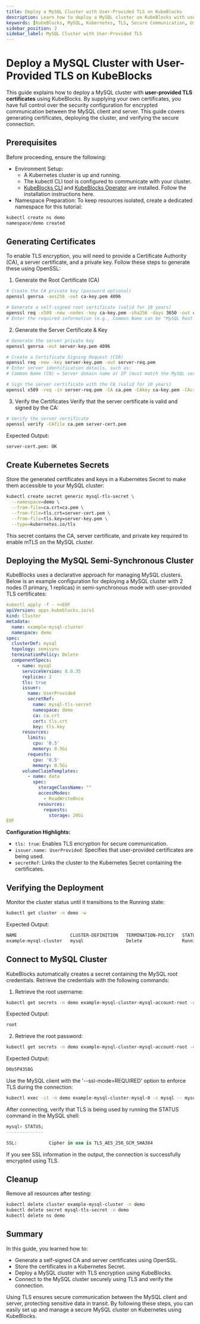 ```yaml
---
title: Deploy a MySQL Cluster with User-Provided TLS on KubeBlocks
description: Learn how to deploy a MySQL cluster on KubeBlocks with user-provided TLS certificates for secure communication. This guide covers generating certificates, deploying the cluster, and verifying secure connections.
keywords: [KubeBlocks, MySQL, Kubernetes, TLS, Secure Communication, User-Provided Certificates]
sidebar_position: 2
sidebar_label: MySQL Cluster with User-Provided TLS
---
```


# Deploy a MySQL Cluster with User-Provided TLS on KubeBlocks

This guide explains how to deploy a MySQL cluster with **user-provided TLS certificates** using KubeBlocks. By supplying your own certificates, you have full control over the security configuration for encrypted communication between the MySQL client and server. This guide covers generating certificates, deploying the cluster, and verifying the secure connection.

## Prerequisites

Before proceeding, ensure the following:
- Environment Setup:
    - A Kubernetes cluster is up and running.
    - The kubectl CLI tool is configured to communicate with your cluster.
    - [KubeBlocks CLI](../../user_docs/references/install-kbcli) and [KubeBlocks Operator](../../user_docs/overview/install-kubeblocks) are installed. Follow the installation instructions here.
- Namespace Preparation: To keep resources isolated, create a dedicated namespace for this tutorial:

```bash
kubectl create ns demo
namespace/demo created
```

## Generating Certificates

To enable TLS encryption, you will need to provide a Certificate Authority (CA), a server certificate, and a private key. Follow these steps to generate these using OpenSSL:

1. Generate the Root Certificate (CA)
```bash
# Create the CA private key (password optional)
openssl genrsa -aes256 -out ca-key.pem 4096

# Generate a self-signed root certificate (valid for 10 years)
openssl req -x509 -new -nodes -key ca-key.pem -sha256 -days 3650 -out ca.pem
# Enter the required information (e.g., Common Name can be "MySQL Root CA")
```

2. Generate the Server Certificate & Key
```bash
# Generate the server private key
openssl genrsa -out server-key.pem 4096

# Create a Certificate Signing Request (CSR)
openssl req -new -key server-key.pem -out server-req.pem
# Enter server identification details, such as:
# Common Name (CN) = Server domain name or IP (must match the MySQL server address!)

# Sign the server certificate with the CA (valid for 10 years)
openssl x509 -req -in server-req.pem -CA ca.pem -CAkey ca-key.pem -CAcreateserial -out server-cert.pem -days 3650 -sha256
```

3. Verify the Certificates
Verify that the server certificate is valid and signed by the CA:
```bash
# Verify the server certificate
openssl verify -CAfile ca.pem server-cert.pem
```
Expected Output:
```bash
server-cert.pem: OK
```

## Create Kubernetes Secrets
Store the generated certificates and keys in a Kubernetes Secret to make them accessible to your MySQL cluster:
```bash
kubectl create secret generic mysql-tls-secret \
  --namespace=demo \
  --from-file=ca.crt=ca.pem \
  --from-file=tls.crt=server-cert.pem \
  --from-file=tls.key=server-key.pem \
  --type=kubernetes.io/tls
```
This secret contains the CA, server certificate, and private key required to enable mTLS on the MySQL cluster.

## Deploying the MySQL Semi-Synchronous Cluster

KubeBlocks uses a declarative approach for managing MySQL clusters. Below is an example configuration for deploying a MySQL cluster with 2 nodes (1 primary, 1 replicas) in semi-synchronous mode with user-provided TLS certificates:
```yaml
kubectl apply -f - <<EOF
apiVersion: apps.kubeblocks.io/v1
kind: Cluster
metadata:
  name: example-mysql-cluster
  namespace: demo
spec:
  clusterDef: mysql
  topology: semisync
  terminationPolicy: Delete
  componentSpecs:
    - name: mysql
      serviceVersion: 8.0.35
      replicas: 2
      tls: true
      issuer:
        name: UserProvided
        secretRef:
          name: mysql-tls-secret
          namespace: demo
          ca: ca.crt
          cert: tls.crt
          key: tls.key
      resources:
        limits:
          cpu: '0.5'
          memory: 0.5Gi
        requests:
          cpu: '0.5'
          memory: 0.5Gi
      volumeClaimTemplates:
        - name: data
          spec:
            storageClassName: ""
            accessModes:
              - ReadWriteOnce
            resources:
              requests:
                storage: 20Gi
EOF
```
**Configuration Highlights:**
- `tls: true`: Enables TLS encryption for secure communication.
- `issuer.name: UserProvided`: Specifies that user-provided certificates are being used.
- `secretRef`: Links the cluster to the Kubernetes Secret containing the certificates.

## Verifying the Deployment
Monitor the cluster status until it transitions to the Running state:
```bash
kubectl get cluster -n demo -w
```
Expected Output:
```bash
NAME                    CLUSTER-DEFINITION   TERMINATION-POLICY   STATUS    AGE
example-mysql-cluster   mysql                Delete               Running   11m
```

## Connect to MySQL Cluster

KubeBlocks automatically creates a secret containing the MySQL root credentials. Retrieve the credentials with the following commands:

1. Retrieve the root username:
```bash
kubectl get secrets -n demo example-mysql-cluster-mysql-account-root -o jsonpath='{.data.username}' | base64 -d
```
Expected Output:
```bash
root
```

2. Retrieve the root password:
```bash
kubectl get secrets -n demo example-mysql-cluster-mysql-account-root -o jsonpath='{.data.password}' | base64 -d
```
Expected Output:
```bash
D0o5P43S8G
```

Use the MySQL client with the '--ssl-mode=REQUIRED' option to enforce TLS during the connection:
```bash
kubectl exec -it -n demo example-mysql-cluster-mysql-0 -c mysql -- mysql -h example-mysql-cluster-mysql.demo.svc.cluster.local -uroot -pD0o5P43S8G --ssl-mode=REQUIRED
```

After connecting, verify that TLS is being used by running the STATUS command in the MySQL shell:
```sql
mysql> STATUS;
--------------

SSL:			Cipher in use is TLS_AES_256_GCM_SHA384
```
If you see SSL information in the output, the connection is successfully encrypted using TLS.


## Cleanup
Remove all resources after testing:

```bash
kubectl delete cluster example-mysql-cluster -n demo
kubectl delete secret mysql-tls-secret -n demo
kubectl delete ns demo
```

## Summary
In this guide, you learned how to:
- Generate a self-signed CA and server certificates using OpenSSL.
- Store the certificates in a Kubernetes Secret.
- Deploy a MySQL cluster with TLS encryption using KubeBlocks.
- Connect to the MySQL cluster securely using TLS and verify the connection.

Using TLS ensures secure communication between the MySQL client and server, protecting sensitive data in transit. By following these steps, you can easily set up and manage a secure MySQL cluster on Kubernetes using KubeBlocks.
